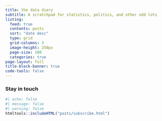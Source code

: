 ```yaml
---
title: the data diary
subtitle: A scratchpad for statistics, politics, and other odd lots
listing:
  feed: true
  contents: posts
  sort: "date desc"
  type: grid
  grid-columns: 3
  image-height: 250px
  page-size: 100
  categories: true
page-layout: full
title-block-banner: true
code-tools: false
---
```


### Stay in touch

```r
#| echo: false
#| message: false
#| warning: false
htmltools::includeHTML("posts/subscribe.html")
```





